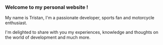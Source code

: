 
<Me />

### Welcome to my personal website ! 

My name is Tristan, I'm a passionate developer, sports fan and motorcycle enthusiast.

I'm delighted to share with you my experiences, knowledge and thoughts on the world of development and much more.
